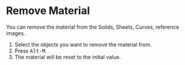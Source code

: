
# Remove Material

<Reference shortcut="Alt-M" command="Remove Material" button="" />

You can remove the material from the Solids, Sheets, Curves, reference images.

1. Select the objects you want to remove the material from.
2. Press <kbd>Alt-M</kbd>.
3. The material will be reset to the initial value.
